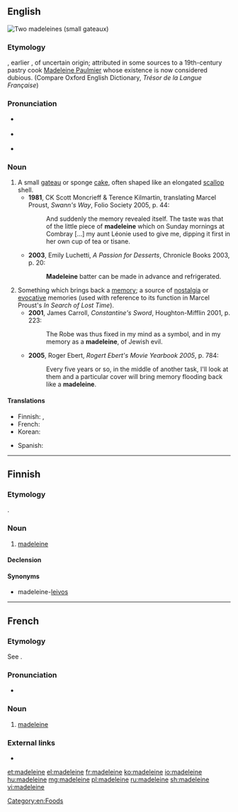 {{also|Madeleine}}
==English==
{{was wotd|2008|May|6}}
[[Image:Madeleines de Commercy.jpg|thumb|Two madeleines (small gateaux)]]
{{wikipedia}}

===Etymology===
{{bor|en|fr|madeleine}}, earlier {{m|fr|gâteau à la Madeleine}}, of uncertain origin; attributed in some sources to a 19th-century pastry cook [[w:Madeleine Paulmier|Madeleine Paulmier]] whose existence is now considered dubious. (Compare Oxford English Dictionary, ''Trésor de la Langue Française'')

===Pronunciation===
* {{a|UK}} {{IPA|/ˈmadəlɪn/|/madˈlɛn/|lang=en}}
* {{a|US}} {{IPA|/ˈmædəlɪn/|lang=en}}
* {{audio|en-us-madeleine.ogg|Audio (US)|lang=en}}

===Noun===
{{en-noun}}

# A small [[gateau]] or sponge [[cake]], often shaped like an elongated [[scallop]] shell.
#* '''1981''', CK Scott Moncrieff & Terence Kilmartin, translating Marcel Proust, ''Swann's Way'', Folio Society 2005, p. 44:
#*: And suddenly the memory revealed itself. The taste was that of the little piece of '''madeleine''' which on Sunday mornings at Combray [...] my aunt Léonie used to give me, dipping it first in her own cup of tea or tisane.
#* '''2003''', Emily Luchetti, ''A Passion for Desserts'', Chronicle Books 2003, p. 20:
#*: '''Madeleine''' batter can be made in advance and refrigerated.
# Something which brings back a [[memory]]; a source of [[nostalgia]] or [[evocative]] memories (used with reference to its function in Marcel Proust's ''In Search of Lost Time'').
#* '''2001''', James Carroll, ''Constantine's Sword'', Houghton-Mifflin 2001, p. 223:
#*: The Robe was thus fixed in my mind as a symbol, and in my memory as a '''madeleine''', of Jewish evil.
#* '''2005''', Roger Ebert, ''Rogert Ebert's Movie Yearbook 2005'', p. 784:
#*: Every five years or so, in the middle of another task, I'll look at them and a particular cover will bring memory flooding back like a '''madeleine'''.

====Translations====
{{trans-top|small gateau}}
* Finnish: {{t|fi|madeleine}}, {{t|fi|[[madeleine]]-[[leivos]]}}
* French: {{t+|fr|madeleine|f}}
* Korean: {{t|ko|마들렌|sc=Kore}}
{{trans-mid}}
* Spanish: {{t+|es|magdalena|f}}
{{trans-bottom}}

[[Category:en:Foods]]

----

==Finnish==

===Etymology===
{{bor|fi|fr|madeleine}}.

===Noun===
{{fi-noun}}

# [[madeleine#English|madeleine]]

====Declension====
{{fi-decl-nalle|madelein|||a}}

====Synonyms====
* madeleine-[[leivos]]

----

==French==
===Etymology=== 
See {{m|en|Magdalene}}.
===Pronunciation===
* {{IPA|/madlɛn/|lang=fr}}

===Noun===
{{fr-noun|f}}

# {{label|fr|cooking}} [[#English|madeleine]]

===External links===
* {{R:TLFi}}

[[et:madeleine]]
[[el:madeleine]]
[[fr:madeleine]]
[[ko:madeleine]]
[[io:madeleine]]
[[hu:madeleine]]
[[mg:madeleine]]
[[pl:madeleine]]
[[ru:madeleine]]
[[sh:madeleine]]
[[vi:madeleine]]